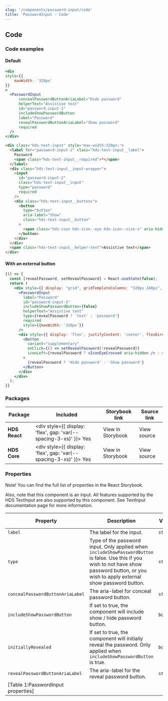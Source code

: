 ```yaml
---
slug: '/components/password-input/code'
title: 'PasswordInput - Code'
---
```




## Code

### Code examples 

#### Default
<Playground>


```jsx
<div
style={{
    maxWidth: '320px'
}}
>
  <PasswordInput
      concealPasswordButtonAriaLabel="Hide password"
      helperText="Assistive text"
      id="password-input-1"
      includeShowPasswordButton
      label="Password"
      revealPasswordButtonAriaLabel="Show password"
      required
  />
</div>
```

```html
<div class="hds-text-input" style="max-width:320px;">
  <label for="password-input-2" class="hds-text-input__label">
    Password
    <span class="hds-text-input__required">*</span>
  </label>
  <div class="hds-text-input__input-wrapper">
    <input
      id="password-input-2"
      class="hds-text-input__input"
      type="password"
      required
    />
    <div class="hds-text-input__buttons">
      <button
        type="button"
        aria-label="Show"
        class="hds-text-input__button"
      >
        <span class="hds-icon hds-icon--eye hds-icon--size-s" aria-hidden="true"></span>
      </button>
    </div>
  </div>
  <span class="hds-text-input__helper-text">Assistive text</span>
</div>
```

</Playground>

#### With an external button
<Playground>


```jsx
{() => {
  const [revealPassword, setRevealPassword] = React.useState(false);
  return (
    <div style={{ display: "grid", gridTemplateColumns: "320px 240px", gap: "var(--spacing-s)" }}>
      <PasswordInput
        label="Password"
        id="password-input-3"
        includeShowPasswordButton={false}
        helperText="Assistive text"
        type={revealPassword ? 'text' : 'password'}
        required
        style={{maxWidth: '320px'}}
      />
      <div style={{ display: 'flex', justifyContent: 'center', flexDirection: 'column' }}>
        <Button
          variant="supplementary"
          onClick={() => setRevealPassword(!revealPassword)}
          iconLeft={revealPassword ? <IconEyeCrossed aria-hidden /> : <IconEye aria-hidden />}
        >
          {revealPassword ? 'Hide password' : 'Show password'}
        </Button>
      </div>
    </div>
  );
}}
```

</Playground>

### Packages
| Package           | Included                                                                                        | Storybook link                                                                                                        | Source link                                                                                                                                                        |
| ----------------- | ----------------------------------------------------------------------------------------------- | --------------------------------------------------------------------------------------------------------------------- | ------------------------------------------------------------------------------------------------------------------------------------------------------------------ |
| **HDS React**     | <div style={{ display: 'flex', gap: 'var(--spacing-3-xs)' }}><IconCheckCircleFill /> Yes </div> | <Link openInNewTab openInNewTabAriaLabel="Opens in a new tab" href="/storybook/react/?path=/story/components-passwordinput--default">View in Storybook</Link> | <ExternalLink openInNewTab openInNewTabAriaLabel="Opens in a new tab" href="https://github.com/City-of-Helsinki/helsinki-design-system/tree/master/packages/react/src/components/passwordInput">View source</ExternalLink> |
| **HDS Core**      | <div style={{ display: 'flex', gap: 'var(--spacing-3-xs)' }}><IconCheckCircleFill /> Yes </div> | <Link openInNewTab openInNewTabAriaLabel="Opens in a new tab" href="/storybook/core/?path=/story/components-password-input--default">View in Storybook</Link> | <ExternalLink openInNewTab openInNewTabAriaLabel="Opens in a new tab" href="https://github.com/City-of-Helsinki/helsinki-design-system/tree/master/packages/core/src/components/password-input">View source</ExternalLink> |

### Properties
Note! You can find the full list of properties in the <Link openInNewTab openInNewTabAriaLabel="Opens in a new tab" href="/storybook/react/?path=/story/components-passwordinput--default">React Storybook.</Link>

Also, note that this component is an input. All features supported by the HDS TextInput are also supported by this component. See <InternalLink href="/components/text-input">TextInput documentation page</InternalLink> for more information.

| Property                         | Description                                                                                                                                                                                    | Values    | Default value |
| -------------------------------- | ---------------------------------------------------------------------------------------------------------------------------------------------------------------------------------------------- | --------- | ------------- |
| `label`                          | The label for the input.                                                                                                                                                                       | `string`  | -             |
| `type`                           | Type of the password input. Only applied when `includeShowPasswordButton` is false. Use this if you wish to not have show password button, or you wish to apply external show password button. | `string`  | -             |
| `concealPasswordButtonAriaLabel` | The aria-label for conceal password button.                                                                                                                                                    | `string`  | -             |
| `includeShowPasswordButton`      | If set to true, the component will include show / hide password button.                                                                                                                        | `boolean` | true          |
| `initiallyRevealed`              | If set to true, the component will initially reveal the password. Only applied when `includeShowPasswordButton` is true.                                                                       | `boolean` | false         |
| `revealPasswordButtonAriaLabel`  | The aria-label for the reveal password button.                                                                                                                                                 | `string`  | -             |
[Table 1:PasswordInput properties]|

